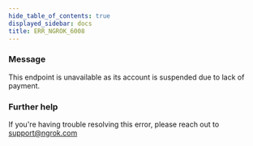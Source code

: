 ```yaml
---
hide_table_of_contents: true
displayed_sidebar: docs
title: ERR_NGROK_6008
---
```


### Message

This endpoint is unavailable as its account is suspended due to lack of payment.

<ErrorDetails />

### Further help

If you're having trouble resolving this error, please reach out to [support@ngrok.com](mailto:support@ngrok.com?subject=Help%20with%20ERR_NGROK_6008)
